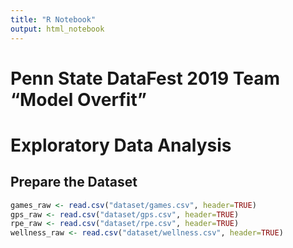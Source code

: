 ```yaml
---
title: "R Notebook"
output: html_notebook
---
```


# Penn State DataFest 2019 Team "Model Overfit"

# Exploratory Data Analysis

## Prepare the Dataset

```r
games_raw <- read.csv("dataset/games.csv", header=TRUE)
gps_raw <- read.csv("dataset/gps.csv", header=TRUE)
rpe_raw <- read.csv("dataset/rpe.csv", header=TRUE)
wellness_raw <- read.csv("dataset/wellness.csv", header=TRUE)
```

